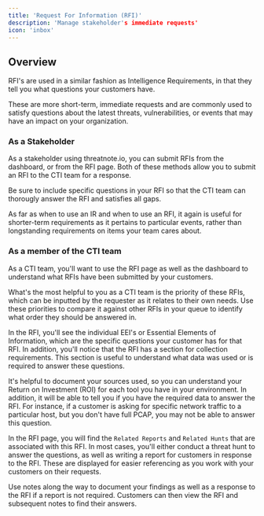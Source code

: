 ```yaml
---
title: 'Request For Information (RFI)'
description: 'Manage stakeholder's immediate requests'
icon: 'inbox'
---
```


## Overview

RFI's are used in a similar fashion as Intelligence Requirements, in that they tell you what questions your customers have. 

These are more short-term, immediate requests and are commonly used to satisfy questions about the latest threats, vulnerabilities, or events that may have an impact on your organization. 

### As a Stakeholder

As a stakeholder using threatnote.io, you can submit RFIs from the dashboard, or from the RFI page. Both of these methods allow you to submit an RFI to the CTI team for a response.

Be sure to include specific questions in your RFI so that the CTI team can thorougly answer the RFI and satisfies all gaps. 

As far as when to use an IR and when to use an RFI, it again is useful for shorter-term requirements as it pertains to particular events, rather than longstanding requirements on items your team cares about.

### As a member of the CTI team

As a CTI team, you'll want to use the RFI page as well as the dashboard to understand what RFIs have been submitted by your customers. 

What's the most helpful to you as a CTI team is the priority of these RFIs, which can be inputted by the requester as it relates to their own needs. Use these priorities to compare it against other RFIs in your queue to identify what order they should be answered in. 

In the RFI, you'll see the individual EEI's or Essential Elements of Information, which are the specific questions your customer has for that RFI. In addition, you'll notice that the RFI has a section for collection requirements. This section is useful to understand what data was used or is required to answer these questions. 

It's helpful to document your sources used, so you can understand your Return on Investment (ROI) for each tool you have in your environment. In addition, it will be able to tell you if you have the required data to answer the RFI. For instance, if a customer is asking for specific network traffic to a particular host, but you don't have full PCAP, you may not be able to answer this question.  

In the RFI page, you will find the `Related Reports` and `Related Hunts` that are associated with this RFI. In most cases, you'll either conduct a threat hunt to answer the questions, as well as writing a report for customers in response to the RFI. These are displayed for easier referencing as you work with your customers on their requests. 

Use notes along the way to document your findings as well as a response to the RFI if a report is not required. Customers can then view the RFI and subsequent notes to find their answers.

